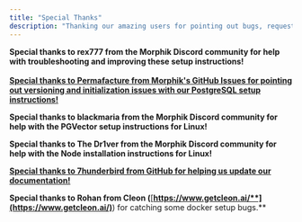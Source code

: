 ```yaml
---
title: "Special Thanks"
description: "Thanking our amazing users for pointing out bugs, requesting features, and being early adopters ❤️"
---
```


**Special thanks to rex777 from the Morphik Discord community for help with troubleshooting and improving these setup instructions\!**\
\
[**Special thanks to Permafacture from Morphik's GitHub Issues for pointing out versioning and initialization issues with our PostgreSQL setup instructions\!**](https://github.com/Permafacture)

**Special thanks to blackmaria from the Morphik Discord community for help with the PGVector setup instructions for Linux\!**

**Special thanks to The Dr1ver from the Morphik Discord community for help with the Node installation instructions for Linux\!**

[**Special thanks to 7hunderbird from GitHub for helping us update our documentation\!**](https://github.com/7hunderbird)

**Special thanks to Rohan from Cleon (**[**https://www.getcleon.ai/**](https://www.getcleon.ai/)**) for catching some docker setup bugs.**